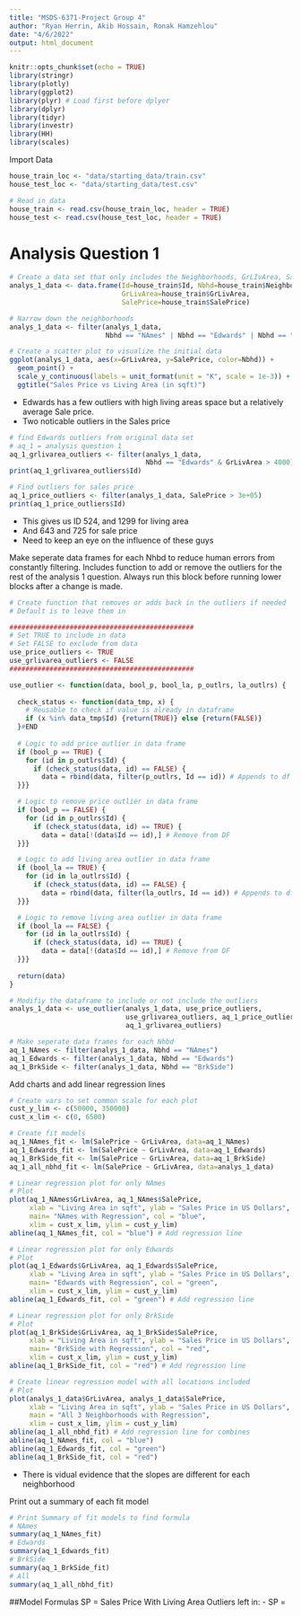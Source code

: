 ```yaml
---
title: "MSDS-6371-Project Group 4"
author: "Ryan Herrin, Akib Hossain, Ronak Hamzehlou"
date: "4/6/2022"
output: html_document
---
```


```r
knitr::opts_chunk$set(echo = TRUE)
library(stringr)
library(plotly)
library(ggplot2)
library(plyr) # Load first before dplyer 
library(dplyr)
library(tidyr)
library(investr)
library(HH) 
library(scales)
```

Import Data
```r
house_train_loc <- "data/starting_data/train.csv"
house_test_loc <- "data/starting_data/test.csv"

# Read in data 
house_train <- read.csv(house_train_loc, header = TRUE)
house_test <- read.csv(house_test_loc, header = TRUE)
```

# Analysis Question 1
```r
# Create a data set that only includes the Neighborhoods, GrLIvArea, Salesprice
analys_1_data <- data.frame(Id=house_train$Id, Nbhd=house_train$Neighborhood,
                            GrLivArea=house_train$GrLivArea,
                            SalePrice=house_train$SalePrice)

# Narrow down the neighborhoods
analys_1_data <- filter(analys_1_data, 
                        Nbhd == "NAmes" | Nbhd == "Edwards" | Nbhd == "BrkSide")

# Create a scatter plot to visualize the initial data 
ggplot(analys_1_data, aes(x=GrLivArea, y=SalePrice, color=Nbhd)) +
  geom_point() + 
  scale_y_continuous(labels = unit_format(unit = "K", scale = 1e-3)) + 
  ggtitle("Sales Price vs Living Area (in sqft)")
```

- Edwards has a few outliers with high living areas space but a relatively average
Sale price. 
- Two noticable outliers in the Sales price 

```r
# find Edwards outliers from original data set
# aq_1 = analysis question 1
aq_1_grlivarea_outliers <- filter(analys_1_data, 
                                  Nbhd == "Edwards" & GrLivArea > 4000)
print(aq_1_grlivarea_outliers$Id)

# Find outliers for sales price
aq_1_price_outliers <- filter(analys_1_data, SalePrice > 3e+05)
print(aq_1_price_outliers$Id)
```

- This gives us ID 524, and 1299 for living area 
- And 643 and 725 for sale price 
- Need to keep an eye on the influence of these guys


Make seperate data frames for each Nhbd to reduce human errors from constantly 
filtering. Includes function to add or remove the outliers for the rest of the 
analysis 1 question. Always run this block before running lower blocks after 
a change is made. 
```r
# Create function that removes or adds back in the outliers if needed 
# Default is to leave them in 

##############################################
# Set TRUE to include in data 
# Set FALSE to exclude from data 
use_price_outliers <- TRUE
use_grlivarea_outliers <- FALSE
##############################################

use_outlier <- function(data, bool_p, bool_la, p_outlrs, la_outlrs) {
  
  check_status <- function(data_tmp, x) {
    # Reusable to check if value is already in dataframe 
    if (x %in% data_tmp$Id) {return(TRUE)} else {return(FALSE)}
  }#END
  
  # Logic to add price outlier in data frame 
  if (bool_p == TRUE) {
    for (id in p_outlrs$Id) {
      if (check_status(data, id) == FALSE) {
        data = rbind(data, filter(p_outlrs, Id == id)) # Appends to df 
  }}}

  # Logic to remove price outlier in data frame 
  if (bool_p == FALSE) {
    for (id in p_outlrs$Id) {
      if (check_status(data, id) == TRUE) {
        data = data[!(data$Id == id),] # Remove from DF
  }}} 

  # Logic to add living area outlier in data frame 
  if (bool_la == TRUE) {
    for (id in la_outlrs$Id) {
      if (check_status(data, id) == FALSE) {
        data = rbind(data, filter(la_outlrs, Id == id)) # Appends to df 
  }}}

  # Logic to remove living area outlier in data frame 
  if (bool_la == FALSE) {
    for (id in la_outlrs$Id) {
      if (check_status(data, id) == TRUE) {
        data = data[!(data$Id == id),] # Remove from DF
  }}} 
  
  return(data) 
}

# Modifiy the dataframe to include or not include the outliers 
analys_1_data <- use_outlier(analys_1_data, use_price_outliers, 
                             use_grlivarea_outliers, aq_1_price_outliers,
                             aq_1_grlivarea_outliers)

# Make seperate data frames for each Nhbd
aq_1_NAmes <- filter(analys_1_data, Nbhd == "NAmes")
aq_1_Edwards <- filter(analys_1_data, Nbhd == "Edwards")
aq_1_BrkSide <- filter(analys_1_data, Nbhd == "BrkSide")
```

Add charts and add linear regression lines
```r
# Create vars to set common scale for each plot
cust_y_lim <- c(50000, 350000)
cust_x_lim <- c(0, 6500)

# Create fit models 
aq_1_NAmes_fit <- lm(SalePrice ~ GrLivArea, data=aq_1_NAmes)
aq_1_Edwards_fit <- lm(SalePrice ~ GrLivArea, data=aq_1_Edwards)
aq_1_BrkSide_fit <- lm(SalePrice ~ GrLivArea, data=aq_1_BrkSide)
aq_1_all_nbhd_fit <- lm(SalePrice ~ GrLivArea, data=analys_1_data)

# Linear regression plot for only NAmes
# Plot 
plot(aq_1_NAmes$GrLivArea, aq_1_NAmes$SalePrice, 
     xlab = "Living Area in sqft", ylab = "Sales Price in US Dollars",
     main= "NAmes with Regression", col = "blue", 
     xlim = cust_x_lim, ylim = cust_y_lim)
abline(aq_1_NAmes_fit, col = "blue") # Add regression line 

# Linear regression plot for only Edwards
# Plot 
plot(aq_1_Edwards$GrLivArea, aq_1_Edwards$SalePrice, 
     xlab = "Living Area in sqft", ylab = "Sales Price in US Dollars",
     main= "Edwards with Regression", col = "green", 
     xlim = cust_x_lim, ylim = cust_y_lim)
abline(aq_1_Edwards_fit, col = "green") # Add regression line 

# Linear regression plot for only BrkSide
# Plot 
plot(aq_1_BrkSide$GrLivArea, aq_1_BrkSide$SalePrice, 
     xlab = "Living Area in sqft", ylab = "Sales Price in US Dollars",
     main= "BrkSide with Regression", col = "red", 
     xlim = cust_x_lim, ylim = cust_y_lim)
abline(aq_1_BrkSide_fit, col = "red") # Add regression line 

# Create linear regression model with all locations included 
# Plot 
plot(analys_1_data$GrLivArea, analys_1_data$SalePrice, 
     xlab = "Living Area in sqft", ylab = "Sales Price in US Dollars",
     main = "All 3 Neighborhoods with Regression",
     xlim = cust_x_lim, ylim = cust_y_lim)
abline(aq_1_all_nbhd_fit) # Add regression line for combines
abline(aq_1_NAmes_fit, col = "blue")
abline(aq_1_Edwards_fit, col = "green")
abline(aq_1_BrkSide_fit, col = "red")
```

- There is vidual evidence that the slopes are different for each neighborhood

Print out a summary of each fit model 
```r
# Print Summary of fit models to find formula 
# NAmes
summary(aq_1_NAmes_fit)
# Edwards
summary(aq_1_Edwards_fit)
# BrkSide
summary(aq_1_BrkSide_fit)
# All 
summary(aq_1_all_nbhd_fit)
```

##Model Formulas
SP = Sales Price
With Living Area Outliers left in:
- SP = 














